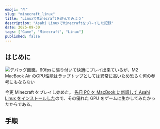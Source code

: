 ```yaml
---
emoji: "⛏"
slug: "minecraft_linux"
title: "LinuxでMinecraftを遊んでみよう"
description: "Asahi LinuxでMinecraftをプレイした記録"
date: 2025-09-30
tags: ["Game", "Minecraft", "Linux"]
published: false
---
```


## はじめに

![デバッグ画面。60fpsに張り付いて快適にプレイ出来ているが、M2 MacBook Air のGPU性能はラップトップとしては異常に高いため恐らく何の参考にもならない](./debug_screen.png)

今更 Minecraft をプレイし始めた。
[先日 PC を MacBook に新調して Asahi Linux をインストールした](https://omemoji.com/articles/asahi_linux_install)ので、その優れた GPU をゲームに生かしてみたかったからである。

## 手順
